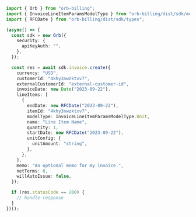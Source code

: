 ```typescript CreateInvoice.ts
import { Orb } from "orb-billing";
import { InvoiceLineItemParamsModelType } from "orb-billing/dist/sdk/models/shared";
import { RFCDate } from "orb-billing/dist/sdk/types";

(async() => {
  const sdk = new Orb({
    security: {
      apiKeyAuth: "",
    },
  });

  const res = await sdk.invoice.create({
    currency: "USD",
    customerId: "4khy3nwzktxv7",
    externalCustomerId: "external-customer-id",
    invoiceDate: new Date("2023-09-22"),
    lineItems: [
      {
        endDate: new RFCDate("2023-09-22"),
        itemId: "4khy3nwzktxv7",
        modelType: InvoiceLineItemParamsModelType.Unit,
        name: "Line Item Name",
        quantity: 1,
        startDate: new RFCDate("2023-09-22"),
        unitConfig: {
          unitAmount: "string",
        },
      },
    ],
    memo: "An optional memo for my invoice.",
    netTerms: 0,
    willAutoIssue: false,
  });

  if (res.statusCode == 200) {
    // handle response
  }
})();
```
